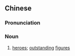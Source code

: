 {{also|英杰}}
==Chinese==
{{zh-forms|s=英杰}}

===Pronunciation===
{{zh-pron
|m=yīngjié
|c=jing1 git6
|mn=eng-kia̍t
|cat=n
}}

===Noun===
{{zh-noun}}

# [[hero]]es; [[outstanding]] [[figure]]s